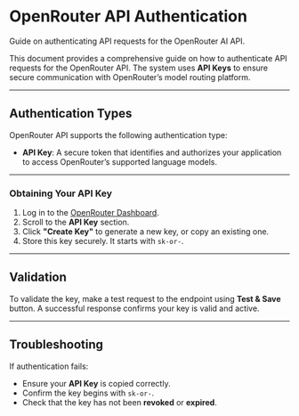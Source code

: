 # **OpenRouter API Authentication**

Guide on authenticating API requests for the OpenRouter AI API.

This document provides a comprehensive guide on how to authenticate API requests for the OpenRouter API. The system uses **API Keys** to ensure secure communication with OpenRouter’s model routing platform.

---

## **Authentication Types**

OpenRouter API supports the following authentication type:

-   **API Key**: A secure token that identifies and authorizes your application to access OpenRouter’s supported language models.

---

### **Obtaining Your API Key**

1. Log in to the <a href="https://openrouter.ai/settings" target="_blank">OpenRouter Dashboard</a>.
2. Scroll to the **API Key** section.
3. Click **"Create Key"** to generate a new key, or copy an existing one.
4. Store this key securely. It starts with `sk-or-`.

---

## **Validation**

To validate the key, make a test request to the endpoint using **Test & Save** button.
A successful response confirms your key is valid and active.

---

## **Troubleshooting**

If authentication fails:

-   Ensure your **API Key** is copied correctly.
-   Confirm the key begins with `sk-or-`.
-   Check that the key has not been **revoked** or **expired**.
